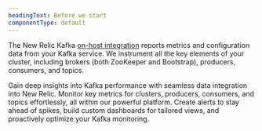 ```yaml
---
headingText: Before we start
componentType: default
---
```


The New Relic Kafka [on-host integration](/docs/integrations/host-integrations/getting-started/introduction-host-integrations) reports metrics and configuration data from your Kafka service. We instrument all the key elements of your cluster, including brokers (both ZooKeeper and Bootstrap), producers, consumers, and topics.

Gain deep insights into Kafka performance with seamless data integration into New Relic. Monitor key metrics for clusters, producers, consumers, and topics effortlessly, all within our powerful platform. Create alerts to stay ahead of spikes, build custom dashboards for tailored views, and proactively optimize your Kafka monitoring.
